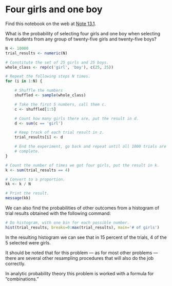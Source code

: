 # Four girls and one boy


Find this notebook on the web at
<a class="quarto-xref" href="https://resampling-stats.github.io/latest-r/probability_theory_4_finite.html#nte-four_girls_one_boy">Note <span>13.1</span></a>.

What is the probability of selecting four girls and one boy when
selecting five students from any group of twenty-five girls and
twenty-five boys?

```r
N <- 10000
trial_results <- numeric(N)

# Constitute the set of 25 girls and 25 boys.
whole_class <- rep(c('girl', 'boy'), c(25, 25))

# Repeat the following steps N times.
for (i in 1:N) {

    # Shuffle the numbers
    shuffled <- sample(whole_class)

    # Take the first 5 numbers, call them c.
    c <- shuffled[1:5]

    # Count how many girls there are, put the result in d.
    d <- sum(c == 'girl')

    # Keep track of each trial result in z.
    trial_results[i] <- d

    # End the experiment, go back and repeat until all 1000 trials are
    # complete.
}

# Count the number of times we got four girls, put the result in k.
k <- sum(trial_results == 4)

# Convert to a proportion.
kk <- k / N

# Print the result.
message(kk)
```

We can also find the probabilities of other outcomes from a histogram of
trial results obtained with the following command:

```r
# Do histogram, with one bin for each possible number.
hist(trial_results, breaks=0:max(trial_results), main='# of girls')
```

In the resulting histogram we can see that in 15 percent of the trials,
4 of the 5 selected were girls.

It should be noted that for this problem — as for most other problems —
there are several other resampling procedures that will also do the job
correctly.

In analytic probability theory this problem is worked with a formula for
“combinations.”
